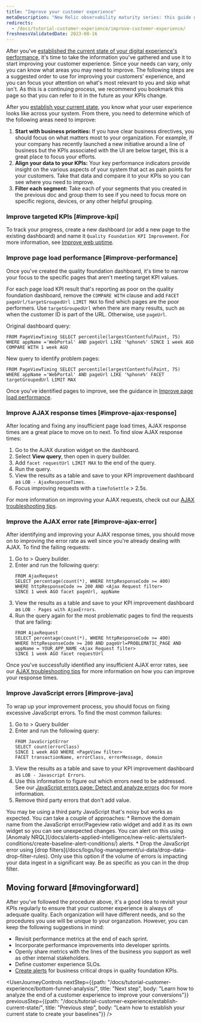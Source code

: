 ```yaml
---
title: "Improve your customer experience" 
metaDescription: "New Relic observability maturity series: this guide gives you a quality foundation for optimizing your web application's performance to improve your customer experience."
redirects:
  - /docs/tutorial-customer-experience/improve-customer-experience/
freshnessValidatedDate: 2023-08-16
---
```


After you've [established the current state of your digital experience's performance](/docs/tutorial-customer-experience/establish-current-state/), it's time to take the information you've gathered and use it to start improving your customer experience. Since your needs can vary, only you can know what areas you may need to improve. The following steps are a suggested order to use for improving your customers' experience, and you can focus your attention on what's most relevant to you and skip what isn't. As this is a continuing process, we recommend you bookmark this page so that you can refer to it in the future as your KPIs change. 

After you [establish your current state](/docs/tutorial-customer-experience/establish-current-state/), you know what your user experience looks like across your system. From there, you need to determine which of the following areas need to improve:

1. **Start with business priorities:** If you have clear business directives, you should focus on what matters most to your organization. For example, if your company has recently launched a new initiative around a line of business but the KPIs associated with the UI are below target, this is a great place to focus your efforts.
2. **Align your data to your KPIs:** Your key performance indicators provide insight on the various aspects of your system that act as pain points for your customers. Take that data and compare it to your KPIs so you can see where you need to improve.
3. **Filter each segment:** Take each of your segments that you created in the previous doc and group them to see if you need to focus more on specific regions, devices, or any other helpful grouping.        

### Improve targeted KPIs [#improve-kpi]

To track your progress, create a new dashboard (or add a new page to the existing dashboard) and name it `Quality Foundation KPI Improvement`. For more information, see [Improve web uptime](/docs/new-relic-solutions/observability-maturity/customer-experience/cx-improve-web-uptime).        

### Improve page load performance [#improve-performance]

Once you've created the quality foundation dashboard, it's time to narrow your focus to the specific pages that aren't meeting target KPI values. 

For each page load KPI result that's reporting as poor on the quality foundation dashboard, remove the `COMPARE WITH` clause and add `FACET pageUrl/targetGroupedUrl LIMIT MAX` to find which pages are the poor performers. Use `targetGroupedUrl` when there are many results, such as when the customer ID is part of the URL. Otherwise, use `pageUrl`.

Original dashboard query:

```
FROM PageViewTiming SELECT percentile(largestContentfulPaint, 75) WHERE appName ='WebPortal' AND pageUrl LIKE '%phone%' SINCE 1 week AGO COMPARE WITH 1 week AGO 
```

New query to identify problem pages:

```
FROM PageViewTiming SELECT percentile(largestContentfulPaint, 75) WHERE appName ='WebPortal' AND pageUrl LIKE '%phone%' FACET targetGroupedUrl LIMIT MAX
```

Once you've identified pages to improve, see the guidance in [Improve page load performance](/docs/new-relic-solutions/observability-maturity/customer-experience/cx-improve-page-load).        

### Improve AJAX response times [#improve-ajax-response]

After locating and fixing any insufficient page load times, AJAX response times are a great place to move on to next. To find slow AJAX response times:

1. Go to the AJAX duration widget on the dashboard.
2. Select **View query**, then open in query builder.
3. Add `facet requestUrl LIMIT MAX` to the end of the query.
4. Run the query.
5. View the results as a table and save to your KPI improvement dashboard as `LOB - AjaxResponseTimes`.
6. Focus improving requests with a `timeToSettle` \> 2.5s.

For more information on improving your AJAX requests, check out our [AJAX troubleshooting tips](/docs/browser/browser-monitoring/browser-pro-features/ajax-page-identify-time-consuming-calls/).        

### Improve the AJAX error rate [#improve-ajax-error]

After identifying and improving your AJAX response times, you should move on to improving the error rate as well since you're already dealing with AJAX. To find the failing requests:

1. Go to <InlinePopover type="dashboards" /> > Query builder.
2. Enter and run the following query: 
    ```
    FROM AjaxRequest 
    SELECT percentage(count(*), WHERE httpResponseCode >= 400) 
    WHERE httpResponseCode >= 200 AND <Ajax Request filter>
    SINCE 1 week AGO facet pageUrl, appName
    ```
3. View the results as a table and save to your KPI improvement dashboard as `LOB - Pages with AjaxErrors`.
4. Run the query again for the most problematic pages to find the requests that are failing:
    ```
    FROM AjaxRequest 
    SELECT percentage(count(*), WHERE httpResponseCode >= 400) 
    WHERE httpResponseCode >= 200 AND pageUrl=PROBLEMATIC_PAGE AND appName = YOUR_APP_NAME <Ajax Request filter> 
    SINCE 1 week AGO facet requestUrl
    ```
Once you've successfully identified any insufficient AJAX error rates, see our [AJAX troubleshooting tips](/docs/browser/browser-monitoring/browser-pro-features/ajax-page-identify-time-consuming-calls) for more information on how you can improve your response times.        

### Improve JavaScript errors [#improve-java]

To wrap up your improvement process, you should focus on fixing excessive JavaScript errors. To find the most common failures: 

1. Go to <InlinePopover type="dashboards" /> > Query builder
2. Enter and run the following query: 
    ```
    FROM JavaScriptError 
    SELECT count(errorClass) 
    SINCE 1 week AGO WHERE <PageView filter>  
    FACET transactionName, errorClass, errorMessage, domain
    ```
3. View the results as a table and save to your KPI improvement dashboard as `LOB - Javascript Errors`.
4. Use this information to figure out which errors need to be addressed. See our [JavaScript errors page: Detect and analyze errors](/docs/browser/new-relic-browser/browser-pro-features/javascript-errors-page-detect-analyze-errors/) doc for more information.
5. Remove third party errors that don't add value.

<Callout variant="tip">
You may be using a third party JavaScript that's noisy but works as expected. You can take a couple of approaches:
* Remove the domain name from the JavaScript error/Pageview ratio widget and add it as its own widget so you can see unexpected changes. You can alert on this using [Anomaly NRQL](/docs/alerts-applied-intelligence/new-relic-alerts/alert-conditions/create-baseline-alert-conditions/) alerts.
* Drop the JavaScript error using [drop filters](/docs/logs/log-management/ui-data/drop-data-drop-filter-rules). Only use this option if the volume of errors is impacting your data ingest in a significant way. Be as specific as you can in the drop filter. 
</Callout>     

## Moving forward [#movingforward]

After you've followed the procedure above, it's a good idea to revisit your KPIs regularly to ensure that your customer experience is always of adequate quality. Each organization will have different needs, and so the procedures you use will be unique to your organzation. However, you can keep the following suggestions in mind:

* Revisit performance metrics at the end of each sprint.
* Incorporate performance improvements into developer sprints.
* Openly share metrics with the lines of the business you support as well as other internal stakeholders.
* Define customer experience SLOs.
* [Create alerts](/docs/tutorial-create-alerts/create-new-relic-alerts/) for business critical drops in quality foundation KPIs.

<UserJourneyControls
    nextStep={{path: "/docs/tutorial-customer-experience/bottom-funnel-analysis/", title: "Next step", body: "Learn how to analyze the end of a customer experience to improve your conversions"}}
    previousStep={{path: "/docs/tutorial-customer-experience/establish-current-state/", title: "Previous step", body: "Learn how to establish your current state to create your baselines"}}
/>